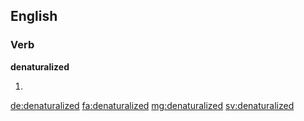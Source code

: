 ==English==

===Verb===
'''denaturalized'''

# {{past of|denaturalize}}

[[de:denaturalized]]
[[fa:denaturalized]]
[[mg:denaturalized]]
[[sv:denaturalized]]
